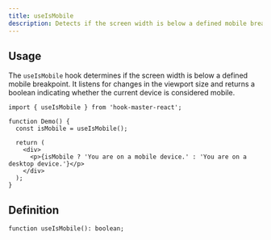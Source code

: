 ```yaml
---
title: useIsMobile
description: Detects if the screen width is below a defined mobile breakpoint.
---
```


## Usage

The `useIsMobile` hook determines if the screen width is below a defined mobile breakpoint. It listens for changes in the viewport size and returns a boolean indicating whether the current device is considered mobile.


```tsx
import { useIsMobile } from 'hook-master-react';

function Demo() {
  const isMobile = useIsMobile();

  return (
    <div>
      <p>{isMobile ? 'You are on a mobile device.' : 'You are on a desktop device.'}</p>
    </div>
  );
}
```

## Definition

```tsx
function useIsMobile(): boolean;
```
